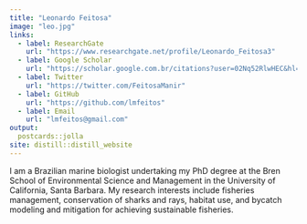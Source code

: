 ```yaml
---
title: "Leonardo Feitosa"
image: "leo.jpg"
links:
  - label: ResearchGate
    url: "https://www.researchgate.net/profile/Leonardo_Feitosa3"
  - label: Google Scholar
    url: "https://scholar.google.com.br/citations?user=02Nq52RlwHEC&hl=pt-BR"
  - label: Twitter
    url: "https://twitter.com/FeitosaManir"
  - label: GitHub
    url: "https://github.com/lmfeitos"
  - label: Email
    url: "lmfeitos@gmail.com"
output:
  postcards::jolla
site: distill::distill_website
---
```

 
I am a Brazilian marine biologist undertaking my PhD degree at the Bren School of Environmental Science and Management in the University of California, Santa Barbara. My research interests include fisheries management, conservation of sharks and rays, habitat use, and bycatch modeling and mitigation for achieving sustainable fisheries.
